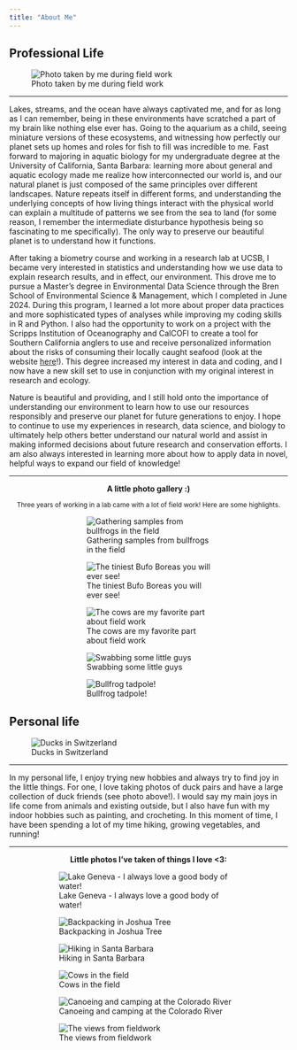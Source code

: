 ```yaml
---
title: "About Me"
---
```


::: {.panel-tabset}

## Professional Life

![Photo taken by me during field work](photos/pro_banner.jpg)

---

Lakes, streams, and the ocean have always captivated me, and for as long as I can remember, being in these environments have scratched a part of my brain like nothing else ever has. Going to the aquarium as a child, seeing miniature versions of these ecosystems, and witnessing how perfectly our planet sets up homes and roles for fish to fill was incredible to me. Fast forward to majoring in aquatic biology for my undergraduate degree at the University of California, Santa Barbara: learning more about general and aquatic ecology made me realize how interconnected our world is, and our natural planet is just composed of the same principles over different landscapes. Nature repeats itself in different forms, and understanding the underlying concepts of how living things interact with the physical world can explain a multitude of patterns we see from the sea to land (for some reason, I remember the intermediate disturbance hypothesis being so fascinating to me specifically). The only way to preserve our beautiful planet is to understand how it functions.

After taking a biometry course and working in a research lab at UCSB, I became very interested in statistics and understanding how we use data to explain research results, and in effect, our environment. This drove me to pursue a Master's degree in Environmental Data Science through the Bren School of Environmental Science & Management, which I completed in June 2024. During this program, I learned a lot more about proper data practices and more sophisticated types of analyses while improving my coding skills in R and Python. I also had the opportunity to work on a project with the Scripps Institution of Oceanography and CalCOFI to create a tool for Southern California anglers to use and receive personalized information about the risks of consuming their locally caught seafood (look at the website [here](https://shiny.calcofi.io/SaferSeafood/)!). This degree increased my interest in data and coding, and I now have a new skill set to use in conjunction with my original interest in research and ecology.

Nature is beautiful and providing, and I still hold onto the importance of understanding our environment to learn how to use our resources responsibly and preserve our planet for future generations to enjoy. I hope to continue to use my experiences in research, data science, and biology to ultimately help others better understand our natural world and assist in making informed decisions about future research and conservation efforts. I am also always interested in learning more about how to apply data in novel, helpful ways to expand our field of knowledge!

---

<div style="text-align: center;">
  <strong>A little photo gallery :)</strong>
</div>


<div style="text-align: center;">
<small>Three years of working in a lab came with a lot of field work! Here are some highlights.</small>
</div>


::: {layout="[[1,1], [1], [1,1]]" style="padding-left: 100px; padding-right: 100px;"}
![Gathering samples from bullfrogs in the field](photos/bullfrog.jpg)

![The tiniest Bufo Boreas you will ever see!](photos/toad.jpg)

![The cows are my favorite part about field work](photos/cow.jpg)

![Swabbing some little guys](photos/newt.jpg)

![Bullfrog tadpole!](photos/hugetad.jpg)

:::

## Personal life

![Ducks in Switzerland](photos/per_banner2.jpg)

---

In my personal life, I enjoy trying new hobbies and always try to find joy in the little things. For one, I love taking photos of duck pairs and have a large collection of duck friends (see photo above!). I would say my main joys in life come from animals and existing outside, but I also have fun with my indoor hobbies such as painting, and crocheting. In this moment of time, I have been spending a lot of my time hiking, growing vegetables, and running!

---

<div style="text-align: center;">
  <strong>Little photos I've taken of things I love <3:</strong>
</div>

::: {layout="[[1,1], [1,1], [1,1]]" style="padding-left: 50px; padding-right: 50px;"}

![Lake Geneva - I always love a good body of water!](photos/lake.jpg)

![Backpacking in Joshua Tree](photos/backpack.jpg)

![Hiking in Santa Barbara](photos/hikes.jpg)

![Cows in the field](photos/cows2.jpg)

![Canoeing and camping at the Colorado River](photos/canoe2.jpg)

![The views from fieldwork](photos/fieldwork.jpg)
::: 
:::
